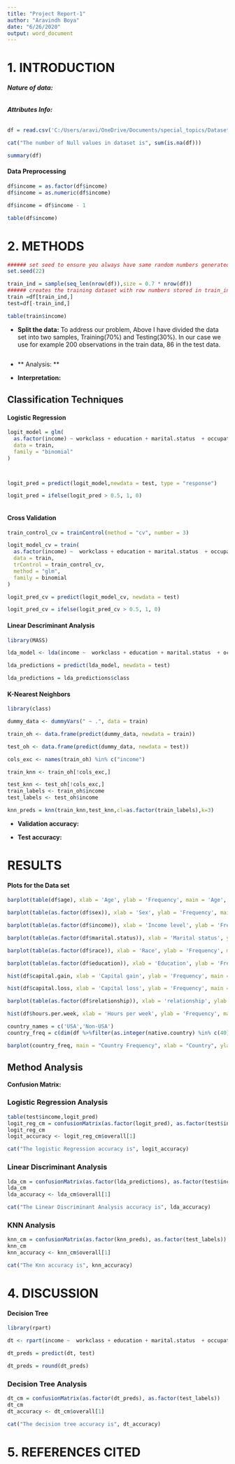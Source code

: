 ---
title: "Project Report-1"
author: "Aravindh Boya"
date: "6/26/2020"
output: word_document
---


# 1. INTRODUCTION












###### **Nature of data:**






###### **Attributes Info:**

















```{r setup, include=FALSE}
df = read.csv('C:/Users/aravi/OneDrive/Documents/special_topics/Datasets/income-evaluation.xls')

cat("The number of Null values in dataset is", sum(is.na(df)))

summary(df)
```

#### Data Preprocessing
```{r, include=FALSE}
df$income = as.factor(df$income)
df$income = as.numeric(df$income)

df$income = df$income - 1

table(df$income)
```

# 2. METHODS











```{r, echo=TRUE}
###### set seed to ensure you always have same random numbers generated
set.seed(22)  

train_ind = sample(seq_len(nrow(df)),size = 0.7 * nrow(df))  
###### creates the training dataset with row numbers stored in train_ind
train =df[train_ind,] 
test=df[-train_ind,]

table(train$income)
```

+  **Split the data:** To address our problem, Above I have divided the data set into two  samples, Training(70%) and Testing(30%). In our case we use for example 200 observations in the train data, 86 in the test data.


``` {r chi-squared, echo=TRUE}

```

+ ** Analysis: **



+ **Interpretation: ** 



## Classification Techniques

#### Logistic Regression









```{r glm, results="hide",message=F, warning=F}
logit_model = glm(
  as.factor(income) ~ workclass + education + marital.status  + occupation + relationship + race,
  data = train,
  family = "binomial"
)



logit_pred = predict(logit_model,newdata = test, type = "response")

logit_pred = ifelse(logit_pred > 0.5, 1, 0)



```

#### 	Cross Validation





```{r CV, results="hide",message=F, warning=F}
train_control_cv = trainControl(method = "cv", number = 3)

logit_model_cv = train(
  as.factor(income) ~  workclass + education + marital.status  + occupation + relationship + race,
  data = train,
  trControl = train_control_cv,
  method = "glm",
  family = binomial
)

logit_pred_cv = predict(logit_model_cv, newdata = test)

logit_pred_cv = ifelse(logit_pred_cv > 0.5, 1, 0)
```

#### Linear Descriminant Analysis







```{r lda, results="hide",message=F, warning=F}
library(MASS)

lda_model <- lda(income ~  workclass + education + marital.status  + occupation + relationship + race, data = train)

lda_predictions = predict(lda_model, newdata = test)

lda_predictions = lda_predictions$class
```

#### K-Nearest Neighbors









```{r KNN, results="hide",message=F, warning=F}
library(class)

dummy_data <- dummyVars(" ~ .", data = train)

train_oh <- data.frame(predict(dummy_data, newdata = train))

test_oh <- data.frame(predict(dummy_data, newdata = test))

cols_exc <- names(train_oh) %in% c("income")

train_knn <- train_oh[!cols_exc,]

test_knn <- test_oh[!cols_exc,]
train_labels <- train_oh$income
test_labels <- test_oh$income

knn_preds = knn(train_knn,test_knn,cl=as.factor(train_labels),k=3)
```



+ **Validation accuracy:**



+ **Test accuracy:**




# RESULTS

#### Plots for the Data set
```{r echo=TRUE,figures-side, fig.show="hold", out.width="50%"}
barplot(table(df$age), xlab = 'Age', ylab = 'Frequency', main = 'Age', col= "deepskyblue1")

barplot(table(as.factor(df$sex)), xlab = 'Sex', ylab = 'Frequency', main = 'Sex', col = c("#F67373", "#73D7F6"))

barplot(table(as.factor(df$income)), xlab = 'Income level', ylab = 'Frequency', main = 'Target Distribution', col = c("#F67373", "#73D7F6"))

barplot(table(as.factor(df$marital.status)), xlab = 'Marital status', ylab = 'Frequency', main = 'Marital Status Distribution', col =  brewer.pal(n = 7, name = "Reds"))

barplot(table(as.factor(df$race)), xlab = 'Race', ylab = 'Frequency', main = 'Race Distribution', col =  brewer.pal(n = 5, name = "PuBu"))

barplot(table(as.factor(df$education)), xlab = 'Education', ylab = 'Frequency', main = 'Education Distribution', col =  brewer.pal(n = 7, name = "Set3"))

hist(df$capital.gain, xlab = 'Capital gain', ylab = 'Frequency', main = 'Capital Gain histogram', col = 'deepskyblue')

hist(df$capital.loss, xlab = 'Capital loss', ylab = 'Frequency', main = 'Capital Loss histogram', col = 'deepskyblue3')

barplot(table(as.factor(df$relationship)), xlab = 'relationship', ylab = 'Frequency', main = 'relationship Distribution', col =  brewer.pal(n = 7, name = "Dark2"))

hist(df$hours.per.week, xlab = 'Hours per week', ylab = 'Frequency', main = 'Hours per week histogram', col = 'tomato2')

country_names = c('USA','Non-USA')
country_freq = c(dim(df %>%filter(as.integer(native.country) %in% c(40)))[1], dim(df %>%filter(!as.integer(native.country) %in% c(40)))[1])

barplot(country_freq, main = "Country Frequency", xlab = "Country", ylab = 'Frequency', names.arg = country_names, col = c("#F63C6E", "#D0F989"))

```


## Method Analysis





**Confusion Matrix:**





### Logistic Regression Analysis
```{r echo=TRUE}
table(test$income,logit_pred)
logit_reg_cm = confusionMatrix(as.factor(logit_pred), as.factor(test$income))
logit_reg_cm
logit_accuracy <- logit_reg_cm$overall[1]

cat("The logistic Regression accuracy is", logit_accuracy)
```

### Linear Discriminant Analysis
```{r echo=TRUE}
lda_cm = confusionMatrix(as.factor(lda_predictions), as.factor(test$income))
lda_cm
lda_accuracy <- lda_cm$overall[1]

cat("The Linear Discriminant Analysis accuracy is", lda_accuracy)
```

### KNN Analysis
```{r echo=TRUE}
knn_cm = confusionMatrix(as.factor(knn_preds), as.factor(test_labels))
knn_cm
knn_accuracy <- knn_cm$overall[1]

cat("The Knn accuracy is", knn_accuracy)
```




# 4. DISCUSSION 





#### Decision Tree





```{r DT, results="hide",message=F, warning=F}
library(rpart)

dt <- rpart(income ~  workclass + education + marital.status  + occupation + relationship + race, data = train)

dt_preds = predict(dt, test)

dt_preds = round(dt_preds)
```


### Decision Tree Analysis
```{r echo=TRUE}
dt_cm = confusionMatrix(as.factor(dt_preds), as.factor(test_labels))
dt_cm
dt_accuracy <- dt_cm$overall[1]

cat("The decision tree accuracy is", dt_accuracy)
```



# 5. REFERENCES CITED




